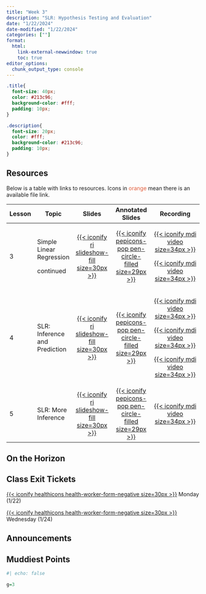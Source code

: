 ```yaml
---
title: "Week 3"
description: "SLR: Hypothesis Testing and Evaluation"
date: "1/22/2024"
date-modified: "1/22/2024"
categories: [""]
format: 
  html:
    link-external-newwindow: true
    toc: true
editor_options: 
  chunk_output_type: console
---
```


```css
.title{
  font-size: 40px;
  color: #213c96;
  background-color: #fff;
  padding: 10px;
}

.description{
  font-size: 20px;
  color: #fff;
  background-color: #213c96;
  padding: 10px;
}
```


## Resources

Below is a table with links to resources. Icons in [orange]{style="color:#E25D3B;"} mean there is an available file link.

+--------+-------------------------------+------------------------------------------------------------------------------------------------------+---------------------------------------------------------------------------------------------------------------------------------------------------------------------------+-------------------------------------------------------------------------------------------------------------------------------------------------------------------------------------------------------------------------------------------------------------------------------------------------------------------------------------------------------------------------------------------+
| Lesson | Topic                         | Slides                                                                                               | Annotated Slides                                                                                                                                                          | Recording                                                                                                                                                                                                                                                                                                                                                                                 |
+========+===============================+:====================================================================================================:+:=========================================================================================================================================================================:+:=========================================================================================================================================================================================================================================================================================================================================================================================:+
| 3      | Simple Linear Regression      | [[{{< iconify ri slideshow-fill size=30px >}}](/slides/03_SLR.qmd)]{style="color:#f8f5f0;"}          | [[{{< iconify pepicons-pop pen-circle-filled size=29px >}}](/slides_annotated/03_SLR_01.pdf)]{style="color:#f8f5f0;"}                                                     | [[{{< iconify mdi video size=34px >}}](https://ohsuitg-my.sharepoint.com/personal/wakim_ohsu_edu/_layouts/15/stream.aspx?id=%2Fpersonal%2Fwakim%5Fohsu%5Fedu%2FDocuments%2FTeaching%2FClasses%2FW2024%5FBSTA%5F512%5F612%2FStudent%5Ffiles%2FRecordings%2F03%5FSLR%5F01%2Emp4&referrer=StreamWebApp%2EWeb&referrerScenario=AddressBarCopied%2Eview)]{style="color:#f8f5f0;"}              |
|        |                               |                                                                                                      |                                                                                                                                                                           |                                                                                                                                                                                                                                                                                                                                                                                           |
|        | continued                     |                                                                                                      |                                                                                                                                                                           | [[{{< iconify mdi video size=34px >}}](https://ohsuitg-my.sharepoint.com/personal/wakim_ohsu_edu/_layouts/15/stream.aspx?id=%2Fpersonal%2Fwakim%5Fohsu%5Fedu%2FDocuments%2FTeaching%2FClasses%2FW2024%5FBSTA%5F512%5F612%2FStudent%5Ffiles%2FRecordings%2F03%5FSLR%5F01%5F2%2Emp4&referrer=StreamWebApp%2EWeb&referrerScenario=AddressBarCopied%2Eview)]{style="color:#f8f5f0;"}          |
+--------+-------------------------------+------------------------------------------------------------------------------------------------------+---------------------------------------------------------------------------------------------------------------------------------------------------------------------------+-------------------------------------------------------------------------------------------------------------------------------------------------------------------------------------------------------------------------------------------------------------------------------------------------------------------------------------------------------------------------------------------+
| 4      | SLR: Inference and Prediction | [[{{< iconify ri slideshow-fill size=30px >}}](/slides/04_SLR_Inf_Pred.qmd)]{style="color:#f8f5f0;"} | [[{{< iconify pepicons-pop pen-circle-filled size=29px >}}](/slides_annotated/04_SLR_Inf_Pred.pdf)]{style="color:#f8f5f0;"}                                               | [[{{< iconify mdi video size=34px >}}](https://ohsuitg-my.sharepoint.com/personal/wakim_ohsu_edu/_layouts/15/stream.aspx?id=%2Fpersonal%2Fwakim%5Fohsu%5Fedu%2FDocuments%2FTeaching%2FClasses%2FW2024%5FBSTA%5F512%5F612%2FStudent%5Ffiles%2FRecordings%2F04%5FSLR%5FInf%5FPred%5F01%2Emp4&referrer=StreamWebApp%2EWeb&referrerScenario=AddressBarCopied%2Eview)]{style="color:#f8f5f0;"} |
|        |                               |                                                                                                      |                                                                                                                                                                           |                                                                                                                                                                                                                                                                                                                                                                                           |
|        |                               |                                                                                                      |                                                                                                                                                                           | [[{{< iconify mdi video size=34px >}}](https://ohsuitg-my.sharepoint.com/personal/wakim_ohsu_edu/_layouts/15/stream.aspx?id=%2Fpersonal%2Fwakim%5Fohsu%5Fedu%2FDocuments%2FTeaching%2FClasses%2FW2024%5FBSTA%5F512%5F612%2FStudent%5Ffiles%2FRecordings%2F04%5FSLR%5FInf%5FPred%5F02%2Emp4&referrer=StreamWebApp%2EWeb&referrerScenario=AddressBarCopied%2Eview)]{style="color:#f8f5f0;"} |
|        |                               |                                                                                                      |                                                                                                                                                                           |                                                                                                                                                                                                                                                                                                                                                                                           |
|        |                               |                                                                                                      |                                                                                                                                                                           | [[{{< iconify mdi video size=34px >}}](https://ohsuitg-my.sharepoint.com/personal/wakim_ohsu_edu/_layouts/15/stream.aspx?id=%2Fpersonal%2Fwakim%5Fohsu%5Fedu%2FDocuments%2FTeaching%2FClasses%2FW2024%5FBSTA%5F512%5F612%2FStudent%5Ffiles%2FRecordings%2F04%5FSLR%5Finf%5Fpred%5F03%2Emp4&referrer=StreamWebApp%2EWeb&referrerScenario=AddressBarCopied%2Eview)]{style="color:#f8f5f0;"} |
+--------+-------------------------------+------------------------------------------------------------------------------------------------------+---------------------------------------------------------------------------------------------------------------------------------------------------------------------------+-------------------------------------------------------------------------------------------------------------------------------------------------------------------------------------------------------------------------------------------------------------------------------------------------------------------------------------------------------------------------------------------+
| 5      | SLR: More Inference           | [[{{< iconify ri slideshow-fill size=30px >}}](/slides/05_SLR_Eval.qmd)]{style="color:#f8f5f0;"}     | [[{{< iconify pepicons-pop pen-circle-filled size=29px >}}](https://github.com/nwakim/W2024_BSTA_512/blob/main/slides_annotated/05_SLR_Eval.pdf)]{style="color:#f8f5f0;"} | [[{{< iconify mdi video size=34px >}}](https://ohsuitg-my.sharepoint.com/personal/wakim_ohsu_edu/_layouts/15/stream.aspx?id=%2Fpersonal%2Fwakim%5Fohsu%5Fedu%2FDocuments%2FTeaching%2FClasses%2FW2024%5FBSTA%5F512%5F612%2FStudent%5Ffiles%2FRecordings%2F05%5FSLR%5FMore%5Finf%2Emp4&referrer=StreamWebApp%2EWeb&referrerScenario=AddressBarCopied%2Eview)]{style="color:#f8f5f0;"}      |
+--------+-------------------------------+------------------------------------------------------------------------------------------------------+---------------------------------------------------------------------------------------------------------------------------------------------------------------------------+-------------------------------------------------------------------------------------------------------------------------------------------------------------------------------------------------------------------------------------------------------------------------------------------------------------------------------------------------------------------------------------------+

## On the Horizon

## Class Exit Tickets

[[{{< iconify healthicons health-worker-form-negative size=30px >}}](https://forms.office.com/Pages/ResponsePage.aspx?id=V3lz4rj6fk2U9pvWr59xWFMopmPUjRtDiHLswhgacNhUMzhZWjc5S0dDVDU2WUozNEM0M0FKRlczSi4u)]{style="color:#f8f5f0;"} Monday (1/22)

[[{{< iconify healthicons health-worker-form-negative size=30px >}}](https://forms.office.com/Pages/ResponsePage.aspx?id=V3lz4rj6fk2U9pvWr59xWFMopmPUjRtDiHLswhgacNhUMU5YTFZRRzNaUlNFMElGQ0E1MDVMS0dZMC4u)]{style="color:#f8f5f0;"} Wednesday (1/24)

## Announcements

## Muddiest Points

```r
#| echo: false

g=3
```
